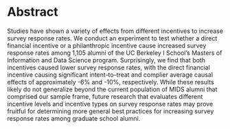 \allsectionsfont{\centering}
# Abstract

Studies have shown a variety of effects from different incentives to increase survey response rates.  We conduct an experiment to test whether a direct financial incentive or a philanthropic incentive cause increased survey response rates among 1,105 alumni of the UC Berkeley I School's Masters of Information and Data Science program.  Surprisingly, we find that both incentives caused lower survey response rates, with the direct financial incentive causing significant intent-to-treat and complier average causal effects of approximately -6% and -10%, respectively.  While these results likely do not generalize beyond the current population of MIDS alumni that comprised our sample frame, future research that evaluates different incentive levels and incentive types on survey response rates may prove fruitful for determining more general best practices for increasing survey response rates among graduate school alumni.